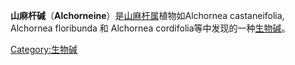 {{expand|time=2015-02-14T04:26:28+00:00}}
{{chemref|time=2015-02-14T04:26:28+00:00}}
<!--这是一個通過Template:New Page創建的頁面-->
{{Chembox
|  ImageFile = Alchorneine.svg
|  ImageSize = 250px
|  ImageAlt = Chemical structure of alchorneine
|  IUPACName = (2R)-1-methoxy-7,7-dimethyl-2-prop-1-en-2-yl-2,3-dihydroimidazo[1,2-a]pyrimidine
| OtherNames = 
| Section1 = {{Chembox Identifiers
| CASNo = 28340-21-8
| CASNo_Ref = {{cascite|changed|??}}
|   PubChem  =  217611
|   SMILES  =  CC(=C)C1CN2C=CC(N=C2N1OC)(C)C
|   ChemSpiderID  =  3683166
|   InChI  =  1/C12H19N3O/c1-9(2)10-8-14-7-6-12(3,4)13-11(14)15(10)16-5/h6-7,10H,1,8H2,2-5H3
|   InChIKey  =  RCNXAKUMTKVCLL-UHFFFAOYAY
|   StdInChI  =  1S/C12H19N3O/c1-9(2)10-8-14-7-6-12(3,4)13-11(14)15(10)16-5/h6-7,10H,1,8H2,2-5H3
|   StdInChIKey  =  RCNXAKUMTKVCLL-UHFFFAOYSA-N
}}
| Section2 = {{Chembox Properties
|  Formula =  C<sub>12</sub>H<sub>19</sub>N<sub>3</sub>O
|  MolarMass = 221.29 g/mol
|  Appearance = 
|  Density = 
|  MeltingPt = 
|  BoilingPt = 
|  Solubility = 
  }}
| Section3 = {{Chembox Hazards
|  MainHazards = 
|  FlashPt = 
|  Autoignition = 
  }}
}}
'''山麻杆碱'''（'''Alchorneine'''）是[[山麻杆属|山麻杆属]]植物如Alchornea castaneifolia, Alchornea floribunda 和 Alchornea cordifolia等中发现的一种[[生物碱|生物碱]]。
[[Category:生物碱|Category:生物碱]]